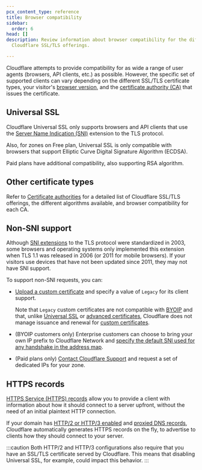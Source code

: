 ```yaml
---
pcx_content_type: reference
title: Browser compatibility
sidebar:
  order: 6
head: []
description: Review information about browser compatibility for the different
  Cloudflare SSL/TLS offerings.

---
```


Cloudflare attempts to provide compatibility for as wide a range of user agents (browsers, API clients, etc.) as possible. However, the specific set of supported clients can vary depending on the different SSL/TLS certificate types, your visitor's [browser version](#non-sni-support), and the [certificate authority (CA)](/ssl/reference/certificate-authorities/) that issues the certificate.

## Universal SSL

Cloudflare Universal SSL only supports browsers and API clients that use the [Server Name Indication (SNI)](https://www.cloudflare.com/learning/ssl/what-is-sni/) extension to the TLS protocol.

Also, for zones on Free plan, Universal SSL is only compatible with browsers that support Elliptic Curve Digital Signature Algorithm (ECDSA).

Paid plans have additional compatibility, also supporting RSA algorithm.

## Other certificate types

Refer to [Certificate authorities](/ssl/reference/certificate-authorities/) for a detailed list of Cloudflare SSL/TLS offerings, the different algorithms available, and browser compatibility for each CA.

## Non-SNI support

Although [SNI extensions](https://www.cloudflare.com/learning/ssl/what-is-sni/) to the TLS protocol were standardized in 2003, some browsers and operating systems only implemented this extension when TLS 1.1 was released in 2006 (or 2011 for mobile browsers). If your visitors use devices that have not been updated since 2011, they may not have SNI support.

To support non-SNI requests, you can:

* [Upload a custom certificate](/ssl/edge-certificates/custom-certificates/uploading/#upload-a-custom-certificate) and specify a value of `Legacy` for its client support.

  Note that `Legacy` custom certificates are not compatible with [BYOIP](/byoip/) and that, unlike [Universal SSL](/ssl/edge-certificates/universal-ssl/) or [advanced certificates](/ssl/edge-certificates/advanced-certificate-manager/), Cloudflare does not manage issuance and renewal for [custom certificates](/ssl/edge-certificates/custom-certificates/).

* (BYOIP customers only) Enterprise customers can choose to bring your own IP prefix to Cloudflare Network and [specify the default SNI used for any handshake in the address map](/byoip/troubleshooting/#non-sni-support).

* (Paid plans only) [Contact Cloudflare Support](/support/contacting-cloudflare-support/) and request a set of dedicated IPs for your zone.

## HTTPS records

[HTTPS Service (HTTPS) records](/dns/manage-dns-records/reference/dns-record-types/#svcb-and-https) allow you to provide a client with information about how it should connect to a server upfront, without the need of an initial plaintext HTTP connection.

If your domain has [HTTP/2 or HTTP/3 enabled](/speed/optimization/protocol/) and [proxied DNS records](/dns/manage-dns-records/reference/proxied-dns-records/), Cloudflare automatically generates HTTPS records on the fly, to advertise to clients how they should connect to your server.

:::caution
Both HTTP/2 and HTTP/3 configurations also require that you have an SSL/TLS certificate served by Cloudflare. This means that disabling Universal SSL, for example, could impact this behavior.
:::